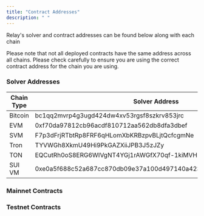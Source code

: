 ```yaml
---
title: "Contract Addresses"
description: " "
---
```



Relay's solver and contract addresses can be found below along with each chain

<Info>
  Please note that not all deployed contracts have the same address across all
  chains. Please check carefully to ensure you are using the correct contract
  address for the chain you are using.
</Info>

### Solver Addresses

| Chain Type | Solver Address                                                     |
| ---------- | ------------------------------------------------------------------ |
| Bitcoin    | bc1qq2mvrp4g3ugd424dw4xv53rgsf8szkrv853jrc                         |
| EVM        | 0xf70da97812cb96acdf810712aa562db8dfa3dbef                         |
| SVM        | F7p3dFrjRTbtRp8FRF6qHLomXbKRBzpvBLjtQcfcgmNe                       |
| Tron       | TYVWGh8XkmU49Hi9PkGAZXiiJPB3J5zJZy                                 |
| TON        | EQCutRh0oS8ERG6WIVgNT4YGj1rAWGfX70qf-1kiMVHCcnSX                   |
| SUI VM     | 0xe0a5f688c52a687cc870db09e37a100d497140a423fec2e8acd9aaf26cc7bbfb |

### Mainnet Contracts

<Contracts id="mainnetContracts" env="mainnets" />

### Testnet Contracts

<Contracts id="testnetContracts" env="testnets" />